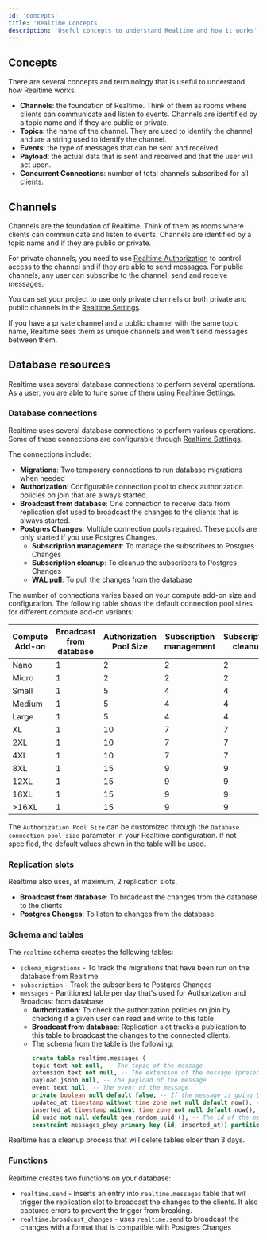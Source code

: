 ```yaml
---
id: 'concepts'
title: 'Realtime Concepts'
description: 'Useful concepts to understand Realtime and how it works'
---
```


## Concepts

There are several concepts and terminology that is useful to understand how Realtime works.

- **Channels**: the foundation of Realtime. Think of them as rooms where clients can communicate and listen to events. Channels are identified by a topic name and if they are public or private.
- **Topics**: the name of the channel. They are used to identify the channel and are a string used to identify the channel.
- **Events**: the type of messages that can be sent and received.
- **Payload**: the actual data that is sent and received and that the user will act upon.
- **Concurrent Connections**: number of total channels subscribed for all clients.

## Channels

Channels are the foundation of Realtime. Think of them as rooms where clients can communicate and listen to events. Channels are identified by a topic name and if they are public or private.

For private channels, you need to use [Realtime Authorization](/docs/guides/realtime/authorization) to control access to the channel and if they are able to send messages.
For public channels, any user can subscribe to the channel, send and receive messages.

You can set your project to use only private channels or both private and public channels in the [Realtime Settings](/docs/guides/realtime/settings).

<Admonition type="note">

If you have a private channel and a public channel with the same topic name, Realtime sees them as unique channels and won't send messages between them.

</Admonition>

## Database resources

Realtime uses several database connections to perform several operations. As a user, you are able to tune some of them using [Realtime Settings](/docs/guides/realtime/settings).

### Database connections

Realtime uses several database connections to perform various operations. Some of these connections are configurable through [Realtime Settings](/docs/guides/realtime/settings).

The connections include:

- **Migrations**: Two temporary connections to run database migrations when needed
- **Authorization**: Configurable connection pool to check authorization policies on join that are always started.
- **Broadcast from database**: One connection to receive data from replication slot used to broadcast the changes to the clients that is always started.
- **Postgres Changes**: Multiple connection pools required. These pools are only started if you use Postgres Changes.
  - **Subscription management**: To manage the subscribers to Postgres Changes
  - **Subscription cleanup**: To cleanup the subscribers to Postgres Changes
  - **WAL pull**: To pull the changes from the database

The number of connections varies based on your compute add-on size and configuration. The following table shows the default connection pool sizes for different compute add-on variants:

| Compute Add-on | Broadcast from database | Authorization Pool Size | Subscription management | Subscription cleanup | WAL pull |
| -------------- | ----------------------- | ----------------------- | ----------------------- | -------------------- | -------- |
| Nano           | 1                       | 2                       | 2                       | 2                    | 2        |
| Micro          | 1                       | 2                       | 2                       | 2                    | 2        |
| Small          | 1                       | 5                       | 4                       | 4                    | 4        |
| Medium         | 1                       | 5                       | 4                       | 4                    | 4        |
| Large          | 1                       | 5                       | 4                       | 4                    | 4        |
| XL             | 1                       | 10                      | 7                       | 7                    | 7        |
| 2XL            | 1                       | 10                      | 7                       | 7                    | 7        |
| 4XL            | 1                       | 10                      | 7                       | 7                    | 7        |
| 8XL            | 1                       | 15                      | 9                       | 9                    | 9        |
| 12XL           | 1                       | 15                      | 9                       | 9                    | 9        |
| 16XL           | 1                       | 15                      | 9                       | 9                    | 9        |
| >16XL          | 1                       | 15                      | 9                       | 9                    | 9        |

<Admonition type="note">

The `Authorization Pool Size` can be customized through the `Database connection pool size` parameter in your Realtime configuration. If not specified, the default values shown in the table will be used.

</Admonition>

### Replication slots

Realtime also uses, at maximum, 2 replication slots.

- **Broadcast from database**: To broadcast the changes from the database to the clients
- **Postgres Changes**: To listen to changes from the database

### Schema and tables

The `realtime` schema creates the following tables:

- `schema_migrations` - To track the migrations that have been run on the database from Realtime
- `subscription` - Track the subscribers to Postgres Changes
- `messages` - Partitioned table per day that's used for Authorization and Broadcast from database
  - **Authorization**: To check the authorization policies on join by checking if a given user can read and write to this table
  - **Broadcast from database**: Replication slot tracks a publication to this table to broadcast the changes to the connected clients.
  - The schema from the table is the following:
    ```sql
    create table realtime.messages (
    topic text not null, -- The topic of the message
    extension text not null, -- The extension of the message (presence, broadcast)
    payload jsonb null, -- The payload of the message
    event text null, -- The event of the message
    private boolean null default false, -- If the message is going to use a private channel
    updated_at timestamp without time zone not null default now(), -- The timestamp of the message
    inserted_at timestamp without time zone not null default now(), -- The timestamp of the message
    id uuid not null default gen_random_uuid (), -- The id of the message
    constraint messages_pkey primary key (id, inserted_at)) partition by RANGE (inserted_at);
    ```

<Admonition type="note">

Realtime has a cleanup process that will delete tables older than 3 days.

</Admonition>

### Functions

Realtime creates two functions on your database:

- `realtime.send` - Inserts an entry into `realtime.messages` table that will trigger the replication slot to broadcast the changes to the clients. It also captures errors to prevent the trigger from breaking.
- `realtime.broadcast_changes` - uses `realtime.send` to broadcast the changes with a format that is compatible with Postgres Changes
